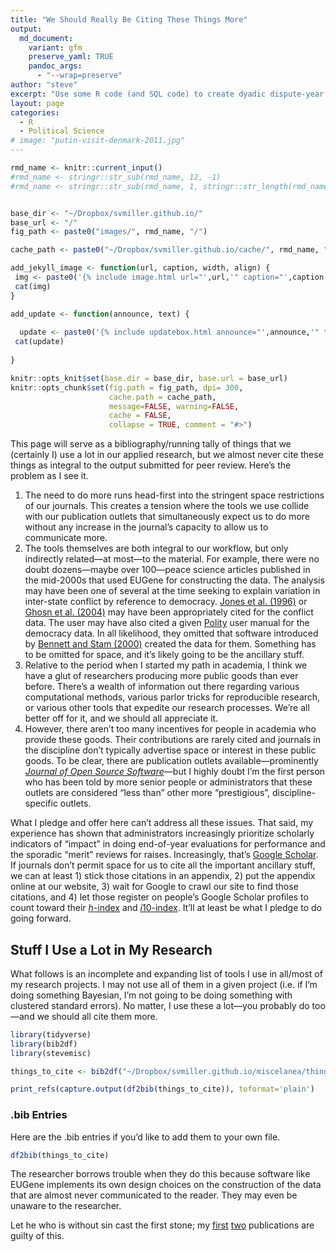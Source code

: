 ```yaml
---
title: "We Should Really Be Citing These Things More"
output:
  md_document:
    variant: gfm
    preserve_yaml: TRUE
    pandoc_args: 
      - "--wrap=preserve"
author: "steve"
excerpt: "Use some R code (and SQL code) to create dyadic dispute-year data from participant-level summaries."
layout: page
categories:
  - R
  - Political Science
# image: "putin-visit-denmark-2011.jpg"
---
```


```r


rmd_name <- knitr::current_input()
#rmd_name <- stringr::str_sub(rmd_name, 12, -1)
#rmd_name <- stringr::str_sub(rmd_name, 1, stringr::str_length(rmd_name)-4)


base_dir <- "~/Dropbox/svmiller.github.io/"
base_url <- "/"
fig_path <- paste0("images/", rmd_name, "/")

cache_path <- paste0("~/Dropbox/svmiller.github.io/cache/", rmd_name, "/")

add_jekyll_image <- function(url, caption, width, align) {
 img <- paste0('{% include image.html url="',url,'" caption="',caption,'" width=',width,' align="',align,'" %}')
 cat(img)
}

add_update <- function(announce, text) {
  
  update <- paste0('{% include updatebox.html announce="',announce,'" text="',text,'" %}')
 cat(update)
  
}

knitr::opts_knit$set(base.dir = base_dir, base.url = base_url)
knitr::opts_chunk$set(fig.path = fig_path, dpi= 300,
                      cache.path = cache_path,
                      message=FALSE, warning=FALSE,
                      cache = FALSE,
                      collapse = TRUE, comment = "#>") 
```


This page will serve as a bibliography/running tally of things that we (certainly I) use a lot in our applied research, but we almost never cite these things as integral to the output submitted for peer review. Here's the problem as I see it.

1. The need to do more runs head-first into the stringent space restrictions of our journals. This creates a tension where the tools we use collide with our publication outlets that simultaneously expect us to do more without any increase in the journal's capacity to allow us to communicate more.
2. The tools themselves are both integral to our workflow, but only indirectly related---at most---to the material. For example, there were no doubt dozens---maybe over 100---peace science articles published in the mid-2000s that used EUGene for constructing the data. The analysis may have been one of several at the time seeking to explain variation in inter-state conflict by reference to democracy. [Jones et al. (1996)](https://journals.sagepub.com/doi/10.1177/073889429601500203) or [Ghosn et al. (2004)](https://journals.sagepub.com/doi/10.1080/07388940490463861?icid=int.sj-abstract.similar-articles.2) may have been appropriately cited for the conflict data. The user may have also cited a given [Polity](https://www.systemicpeace.org/inscrdata.html) user manual for the democracy data. In all likelihood, they omitted that software introduced by [Bennett and Stam (2000)](https://www.tandfonline.com/doi/abs/10.1080/03050620008434965) created the data for them.`[^1]`{=markdown} Something has to be omitted for space, and it's likely going to be the ancillary stuff.`[^2]`{=markdown}  
3. Relative to the period when I started my path in academia, I think we have a glut of researchers producing more public goods than ever before. There's a wealth of information out there regarding various computational methods, various parlor tricks for reproducible research, or various other tools that expedite our research processes. We're all better off for it, and we should all appreciate it.
4. However, there aren't too many incentives for people in academia who provide these goods. Their contributions are rarely cited and journals in the discipline don't typically advertise space or interest in these public goods. To be clear, there are publication outlets available---prominently [*Journal of Open Source Software*](https://joss.theoj.org)---but I highly doubt I'm the first person who has been told by more senior people or administrators that these outlets are considered "less than" other more "prestigious", discipline-specific outlets.

What I pledge and offer here can't address all these issues. That said, my experience  has shown that administrators increasingly prioritize scholarly indicators of "impact" in doing end-of-year evaluations for performance and the sporadic "merit" reviews for raises. Increasingly, that's [Google Scholar](https://scholar.google.com). If journals don't permit space for us to cite all the important ancillary stuff, we can at least 1) stick those citations in an appendix, 2) put the appendix online at our website, 3) wait for Google to crawl our site to find those citations, and 4) let those register on people's Google Scholar profiles to count toward their [*h*-index](https://guides.lib.umich.edu/c.php?g=282982&p=1887449) and [*i*10-index](https://ucsd.libguides.com/c.php?g=704382&p=5000890#:~:text=i10-Index%20=%20the%20number%20of,Advantages%20of%20i10-Index). It'll at least be what I pledge to do going forward.

## Stuff I Use a Lot in My Research

What follows is an incomplete and expanding list of tools I use in all/most of my research projects. I may not use all of them in a given project (i.e. if I'm doing something Bayesian, I'm not going to be doing something with clustered standard errors). No matter, I use these a lot---you probably do too---and we should all cite them more.

```r
library(tidyverse)
library(bib2df)
library(stevemisc)

things_to_cite <- bib2df("~/Dropbox/svmiller.github.io/miscelanea/things-you-should-cite.bib")

print_refs(capture.output(df2bib(things_to_cite)), toformat='plain')
```


### .bib Entries


Here are the .bib entries if you'd like to add them to your own file.

```r
df2bib(things_to_cite)
```


`[^1]:`{=markdown} The researcher borrows trouble when they do this because software like EUGene implements its own design choices on the construction of the data that are almost never communicated to the reader. They may even be unaware to the researcher.

`[^2]:`{=markdown} Let he who is without sin cast the first stone; my [first](https://journals.sagepub.com/doi/abs/10.1177/0738894211404797) [two](https://journals.sagepub.com/doi/full/10.1177/0022002712446126) publications are guilty of this.